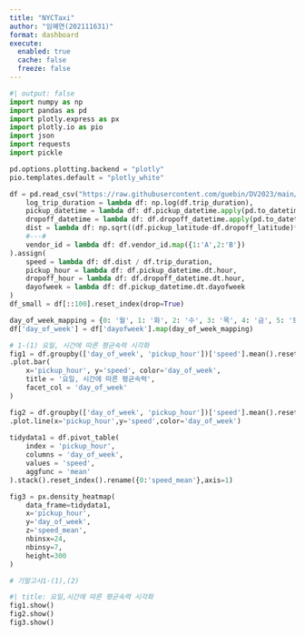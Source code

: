 ```yaml
---
title: "NYCTaxi"
author: "임혜연(202111631)"
format: dashboard
execute: 
  enabled: true
  cache: false
  freeze: false
---
```

```python
#| output: false
import numpy as np
import pandas as pd
import plotly.express as px
import plotly.io as pio
import json
import requests
import pickle

pd.options.plotting.backend = "plotly"
pio.templates.default = "plotly_white"

df = pd.read_csv("https://raw.githubusercontent.com/guebin/DV2023/main/posts/NYCTaxi.csv").assign(
    log_trip_duration = lambda df: np.log(df.trip_duration),
    pickup_datetime = lambda df: df.pickup_datetime.apply(pd.to_datetime),
    dropoff_datetime = lambda df: df.dropoff_datetime.apply(pd.to_datetime),
    dist = lambda df: np.sqrt((df.pickup_latitude-df.dropoff_latitude)**2 + (df.pickup_longitude-df.dropoff_longitude)**2),
    #---#
    vendor_id = lambda df: df.vendor_id.map({1:'A',2:'B'})
).assign(
    speed = lambda df: df.dist / df.trip_duration,
    pickup_hour = lambda df: df.pickup_datetime.dt.hour,
    dropoff_hour = lambda df: df.dropoff_datetime.dt.hour,
    dayofweek = lambda df: df.pickup_datetime.dt.dayofweek
)
df_small = df[::100].reset_index(drop=True)

day_of_week_mapping = {0: '월', 1: '화', 2: '수', 3: '목', 4: '금', 5: '토', 6: '일'}
df['day_of_week'] = df['dayofweek'].map(day_of_week_mapping)

# 1-(1) 요일, 시간에 따른 평균속력 시각화 
fig1 = df.groupby(['day_of_week', 'pickup_hour'])['speed'].mean().reset_index()\
.plot.bar(
    x='pickup_hour', y='speed', color='day_of_week',
    title = '요일, 시간에 따른 평균속력',
    facet_col = 'day_of_week'
)

fig2 = df.groupby(['day_of_week', 'pickup_hour'])['speed'].mean().reset_index()\
.plot.line(x='pickup_hour',y='speed',color='day_of_week')
 
tidydata1 = df.pivot_table(
    index = 'pickup_hour',
    columns = 'day_of_week',
    values = 'speed',
    aggfunc = 'mean'
).stack().reset_index().rename({0:'speed_mean'},axis=1)

fig3 = px.density_heatmap(
    data_frame=tidydata1,
    x='pickup_hour',
    y='day_of_week',
    z='speed_mean',
    nbinsx=24,
    nbinsy=7,
    height=300
)

# 기말고사1-(1),(2)
```
```python
#| title: 요일,시간에 따른 평균속력 시각화        
fig1.show()
fig2.show()
fig3.show()
```